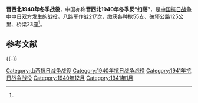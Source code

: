 {{Infobox Military Conflict
|conflict=晋西北1940年冬季战役
|partof= [[中國抗日战争|中國抗日战争]]
|date=1940年12月14日－1941年1月24日
|place=[[山西省_(中華民國)|山西省]]西北部
|result=八路軍自稱勝利
|combatant1= [[File:Flag_of_the_Republic_of_China.svg|22px]] [[中華民國_(大陸時期)|中華民國]]
|combatant2= [[File:Flag_of_Japan.svg|22px]] [[大日本帝國|大日本帝國]]
*<small>[[華北政務委員會|華北政務委員會]]
|units1= [[File:Flag_of_the_Republic_of_China_Army.svg|22px]] [[八路军|八路军]]
*[[國民革命軍第十八集團軍第120師|第120师]]
**第358旅
**独立第1旅
**独立第2旅
**暂编第1师
*晋西北军区各部队
|units2= [[File:War_flag_of_the_Imperial_Japanese_Army.svg|22px]] [[第1軍_(日本陸軍)|第1軍]] 
*独立混成第3旅团
*独立混成第9旅团
*独立混成第16旅团
*[[第26师团|第26师团]]
**第11联队
<small>各据点伪军
|commander1= [[File:Flag_of_the_Republic_of_China.svg|22px]] [[贺龙|贺龙]]
|commander2= [[File:Flag_of_Japan.svg|22px]] [[篠塚義男|篠塚義男]]
|strength1=不詳
|strength2=2万余人
|casualties1=不詳
|casualties2='''2500余人:'''<ref name="军事科学院" /><br />被俘日军2人<ref name="军事科学院" /><br />被俘伪军30余人<ref name="军事科学院">《中国人民解放军全史》军事历史研究部 编，军事科学出版社，2000年，ISBN 7-80137-315-4，卷“中国人民解放军战役战斗总览”。</ref>
|}}

'''晋西北1940年冬季战役'''，中国亦称'''晋西北1940年冬季反“扫荡”'''，是[[中国抗日战争|中国抗日战争]]中中日双方发生的[[战役|战役]]。八路军作战217次，缴获各种枪55支、破坏公路125公里、桥梁23座<ref name="军事科学院" />。

== 参考文献 ==
{{Reflist}}

{{-}}
{{中国抗日战争中共战役战斗}}

[[Category:山西抗日战争战役|Category:山西抗日战争战役]]
[[Category:1940年抗日战争战役|Category:1940年抗日战争战役]]
[[Category:1941年抗日战争战役|Category:1941年抗日战争战役]]
[[Category:1940年12月|Category:1940年12月]]
[[Category:1941年1月|Category:1941年1月]]

{{第二次世界大戰小作品}}